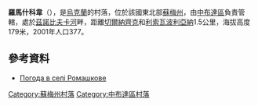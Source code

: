 {{coord|52|8|56|N|33|56|58|E|scale:100000|display=title}}

'''羅馬什科韋'''（{{lang-uk|Ромашкове}}），是[[烏克蘭|烏克蘭]]的村落，位於該國東北部[[蘇梅州|蘇梅州]]，由[[中布達區|中布達區]]負責管轄，處於[[茲諾比夫卡河|茲諾比夫卡河]]畔，距離[[切爾納齊克_(中布達區)|切爾納齊克]]和[[利索瓦波利亞納_(中布達區)|利索瓦波利亞納]]1.5公里，海拔高度179米，2001年人口377。

==參考資料==
* [http://weather.in.ua/ua/symskaja/22738 Погода в селі Ромашкове]

{{DEFAULTSORT:Ромашкове}}
[[Category:蘇梅州村落|Category:蘇梅州村落]]
[[Category:中布達區村落|Category:中布達區村落]]


{{Sumy-geo-stub}}